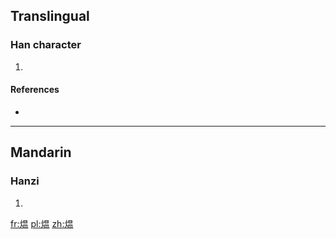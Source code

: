 {{also|熅}}
==Translingual==

===Han character===
{{Han char|rn=86|rad=火|as=09|sn=13|four=|canj=FABT}}

# {{defn|Han|sort=火09}}

====References====
* {{Han ref|kx=0678.161|dkj=19262|hdz=32217.020|uh=7174|ud=29044}}

----

==Mandarin==

===Hanzi===
{{cmn-hanzi|tra=熅|pin=[[yūn]] ([[yun1]])|wg=yün<sup>1</sup>}}

# {{defn|lang=cmn|sort=火09}}

[[fr:煴]]
[[pl:煴]]
[[zh:煴]]